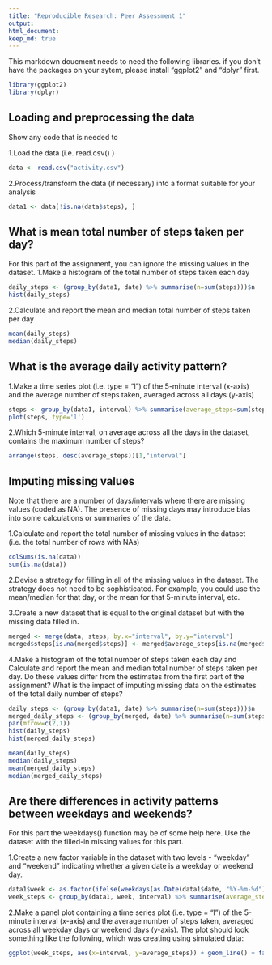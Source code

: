 ```yaml
---
title: "Reproducible Research: Peer Assessment 1"
output: 
html_document:
keep_md: true
---
```

This markdown doucment needs to need the following libraries. if you don't have the packages on your sytem, please install "ggplot2" and "dplyr" first.
```r
library(ggplot2)
library(dplyr)
```

## Loading and preprocessing the data
Show any code that is needed to

1.Load the data (i.e.  read.csv() )
```r
data <- read.csv("activity.csv")
```
2.Process/transform the data (if necessary) into a format suitable for your analysis
```r
data1 <- data[!is.na(data$steps), ]
```
## What is mean total number of steps taken per day?
For this part of the assignment, you can ignore the missing values in the dataset.
1.Make a histogram of the total number of steps taken each day
```r
daily_steps <- (group_by(data1, date) %>% summarise(n=sum(steps)))$n
hist(daily_steps)
```  

2.Calculate and report the mean and median total number of steps taken per day
```r
mean(daily_steps)
median(daily_steps)
```  
## What is the average daily activity pattern?


1.Make a time series plot (i.e. type = "l") of the 5-minute interval (x-axis) and the average number of steps taken, averaged across all days (y-axis)

```r
steps <- group_by(data1, interval) %>% summarise(average_steps=sum(steps))
plot(steps, type='l')
```

2.Which 5-minute interval, on average across all the days in the dataset, contains the maximum number of steps?

```r
arrange(steps, desc(average_steps))[1,"interval"]
```

## Imputing missing values
Note that there are a number of days/intervals where there are missing values (coded as NA). The presence of missing days may introduce bias into some calculations or summaries of the data.

1.Calculate and report the total number of missing values in the dataset (i.e. the total number of rows with NAs)
```r
colSums(is.na(data))
sum(is.na(data))
```

2.Devise a strategy for filling in all of the missing values in the dataset. The strategy does not need to be sophisticated. For example, you could use the mean/median for that day, or the mean for that 5-minute interval, etc.

3.Create a new dataset that is equal to the original dataset but with the missing data filled in.
```r
merged <- merge(data, steps, by.x="interval", by.y="interval")
merged$steps[is.na(merged$steps)] <- merged$average_steps[is.na(merged$steps)]
```

4.Make a histogram of the total number of steps taken each day and Calculate and report the mean and median total number of steps taken per day. Do these values differ from the estimates from the first part of the assignment? What is the impact of imputing missing data on the estimates of the total daily number of steps?
```r
daily_steps <- (group_by(data1, date) %>% summarise(n=sum(steps)))$n
merged_daily_steps <- (group_by(merged, date) %>% summarise(n=sum(steps)))$n
par(mfrow=c(2,1))
hist(daily_steps)
hist(merged_daily_steps)

mean(daily_steps)
median(daily_steps)
mean(merged_daily_steps)
median(merged_daily_steps)

```


## Are there differences in activity patterns between weekdays and weekends?
For this part the weekdays() function may be of some help here. Use the dataset with the filled-in missing values for this part.

1.Create a new factor variable in the dataset with two levels - "weekday" and "weekend" indicating whether a given date is a weekday or weekend day.
```r
data1$week <- as.factor(ifelse(weekdays(as.Date(data1$date, "%Y-%m-%d")) %in% c("Saturday","Sunday"), "weekend", "weekday"))
week_steps <- group_by(data1, week, interval) %>% summarise(average_steps=sum(steps))
```

2.Make a panel plot containing a time series plot (i.e. type = "l") of the 5-minute interval (x-axis) and the average number of steps taken, averaged across all weekday days or weekend days (y-axis). The plot should look something like the following, which was creating using simulated data:

```r
ggplot(week_steps, aes(x=interval, y=average_steps)) + geom_line() + facet_grid(week~.)
```